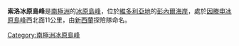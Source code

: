 {{coord|72|50|S|163|35|E|display=title}}

'''索洛冰原島峰'''是[[南極洲|南極洲]]的[[冰原島峰|冰原島峰]]，位於[[維多利亞地|維多利亞地]]的[[彭內爾海岸|彭內爾海岸]]，處於[[因滕申冰原島峰|因滕申冰原島峰]]西北面11公里，由[[新西蘭|新西蘭]]探險隊命名。

{{Antarctica-geo-stub}}
[[Category:南極洲冰原島峰|Category:南極洲冰原島峰]]